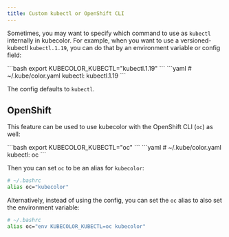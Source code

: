 ```yaml
---
title: Custom kubectl or OpenShift CLI
---
```



Sometimes, you may want to specify which command to use as `kubectl`
internally in kubecolor. For example, when you want to use a versioned-kubectl
`kubectl.1.19`, you can do that by an environment variable or config field:

<Tabs syncKey="config">
  <TabItem label="Environment variables">
  ```bash
  export KUBECOLOR_KUBECTL="kubectl.1.19"
  ```
  </TabItem>
  <TabItem label="Config file">
  ```yaml
  # ~/.kube/color.yaml
  kubectl: kubectl.1.19
  ```
  </TabItem>
</Tabs>

The config defaults to `kubectl`.

## OpenShift

This feature can be used to use kubecolor with the OpenShift CLI (`oc`) as well:

<Tabs syncKey="config">
  <TabItem label="Environment variables">
  ```bash
  export KUBECOLOR_KUBECTL="oc"
  ```
  </TabItem>
  <TabItem label="Config file">
  ```yaml
  # ~/.kube/color.yaml
  kubectl: oc
  ```
  </TabItem>
</Tabs>

Then you can set `oc` to be an alias for `kubecolor`:

```bash
# ~/.bashrc
alias oc="kubecolor"
```

Alternatively, instead of using the config, you can set the `oc` alias
to also set the environment variable:

```bash
# ~/.bashrc
alias oc="env KUBECOLOR_KUBECTL=oc kubecolor"
```
